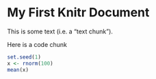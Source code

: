 My First Knitr Document
=======================

This is some text (i.e. a "text chunk").

Here is a code chunk
```r
set.seed(1)
x <- rnorm(100)
mean(x)
```

